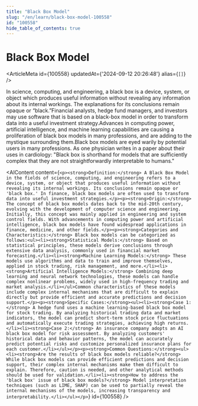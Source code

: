 ```yaml
---
title: "Black Box Model"
slug: "/en/learn/black-box-model-100558"
id: "100558"
hide_table_of_contents: true
---
```



# Black Box Model

<ArticleMeta id={100558} updatedAt={'2024-09-12 20:26:48'} alias={`[]`} />
<div className='border-solid border-b border-t-0 my-4 border-[var(--ifm-color-gray-300)]' />

In science, computing, and engineering, a black box is a device, system, or object which produces useful information without revealing any information about its internal workings. The explanations for its conclusions remain opaque or “black.”Financial analysts, hedge fund managers, and investors may use software that is based on a black-box model in order to transform data into a useful investment strategy.Advances in computing power, artificial intelligence, and machine learning capabilities are causing a proliferation of black box models in many professions, and are adding to the mystique surrounding them.Black box models are eyed warily by potential users in many professions. As one physician writes in a paper about their uses in cardiology: "Black box is shorthand for models that are sufficiently complex that they are not straightforwardly interpretable to humans."

<AIContent content={`<p><strong>Definition:</strong> A Black Box Model in the fields of science, computing, and engineering refers to a device, system, or object that produces useful information without revealing its internal workings. Its conclusions remain opaque or 'black box.' In finance, black box models are often used to transform data into useful investment strategies.</p><p><strong>Origin:</strong> The concept of black box models dates back to the mid-20th century, evolving with the development of computer science and engineering. Initially, this concept was mainly applied in engineering and system control fields. With advancements in computing power and artificial intelligence, black box models have found widespread applications in finance, medicine, and other fields.</p><p><strong>Categories and Characteristics:</strong> Black box models can be categorized as follows:<ul><li><strong>Statistical Models:</strong> Based on statistical principles, these models derive conclusions through extensive data analysis, commonly used in financial market forecasting.</li><li><strong>Machine Learning Models:</strong> These models use algorithms and data to train and improve themselves, applied in stock trading, risk management, and more.</li><li><strong>Artificial Intelligence Models:</strong> Combining deep learning and neural network technologies, these models can handle complex nonlinear problems, widely used in high-frequency trading and market analysis.</li></ul>Common characteristics of these models include complex internal mechanisms that are difficult to explain directly but provide efficient and accurate predictions and decision support.</p><p><strong>Specific Cases:</strong><ul><li><strong>Case 1:</strong> A hedge fund uses a machine learning-based black box model for stock trading. By analyzing historical trading data and market indicators, the model can predict short-term stock price fluctuations and automatically execute trading strategies, achieving high returns.</li><li><strong>Case 2:</strong> An insurance company adopts an AI black box model for risk assessment. By analyzing customers' historical data and behavior patterns, the model can accurately predict potential risks and customize personalized insurance plans for each customer.</li></ul></p><p><strong>Common Questions:</strong><ul><li><strong>Are the results of black box models reliable?</strong> While black box models can provide efficient predictions and decision support, their complex internal mechanisms make them difficult to explain. Therefore, caution is needed, and other analytical methods should be used for validation.</li><li><strong>How to address the 'black box' issue of black box models?</strong> Model interpretation techniques (such as LIME, SHAP) can be used to partially reveal the internal mechanisms of the models, increasing transparency and interpretability.</li></ul></p>`} id={100558} />
